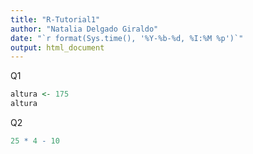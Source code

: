 ```yaml
---
title: "R-Tutorial1"
author: "Natalia Delgado Giraldo"
date: "`r format(Sys.time(), '%Y-%b-%d, %I:%M %p')`"
output: html_document
---
```


Q1
```r
altura <- 175
altura
```
Q2
```r
25 * 4 - 10
```

